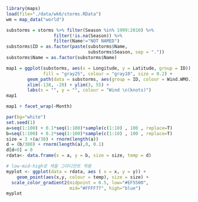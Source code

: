 ```r
library(maps)
load(file="./data/wk6/storms.RData")
wm = map_data("world")
```

```r
substorms = storms %>% filter(Season %in% 1999:2010) %>%
                  filter(!is.na(Season)) %>%
                  filter(Name!="NOT NAMED")
substorms$ID = as.factor(paste(substorms$Name, 
                               substorms$Season, sep = "."))
substorms$Name = as.factor(substorms$Name)
```

```r
map1 = ggplot(substorms, aes(x = Longitude, y = Latitude, group = ID)) + geom_polygon(data = wm, aes(x = long, y = lat, group = group), 
              fill = "gray25", colour = "gray10", size = 0.2) + 
        geom_path(data = substorms, aes(group = ID, colour = Wind.WMO.),alpha = 0.5, size = 0.8) +
        xlim(-138, -20) + ylim(3, 55) + 
        labs(x = "", y = "", colour = "Wind \n(knots)")
map1
```

```r
map1 + facet_wrap(~Month)
```

```r
par(bg="white")
set.seed(1)
a=seq(1:100) + 0.1*seq(1:100)*sample(c(1:10) , 100 , replace=T)
b=seq(1:100) + 0.2*seq(1:100)*sample(c(1:10) , 100 , replace=T)
size = 3 +(a/30) + rnorm(length(a))
d = (b/300) + rnorm(length(a),0, 0.1)
d[d<0] = 0
rdata<- data.frame(x = a, y = b, size = size, temp = d)

# low-mid-high로 색을 그라디언트 적용
myplot <- ggplot(data = rdata, aes ( x = x, y = y)) + 
    geom_point(aes(x,y, colour = temp), size = size) + 
  scale_color_gradient2(midpoint = 0.5, low="#EF5500", 
                        mid="#FFFF77", high="blue")
myplot
```

